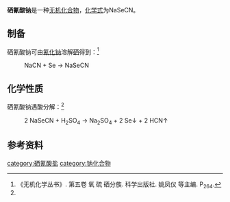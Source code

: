{{chembox
| verifiedrevid = 
|   Name = 硒氰酸钠
|   CustomizedImage=  [[File:Na+.svg|x35px]] [[File:Selenocyanat_Anion_Structural_Formula_V1.svg|100px]]
|   OtherNames = 硒氰化钠
|   IUPACName = 
| Section1 = {{Chembox Identifiers
|   ChemSpiderID_Ref = {{chemspidercite|correct|chemspider}}
| ChemSpiderID = 
| PubChem =
| InChI =
| InChIKey =
| SMILES = [Na+].[Se-]C#N
| StdInChI_Ref = {{stdinchicite|correct|chemspider}}
| StdInChI =
| StdInChIKey_Ref = {{stdinchicite|correct|chemspider}}
| StdInChIKey = 
| CASNo = 4768-87-0
| CASNo_Ref = {{cascite|correct|CAS}}
  }}
| Section2 = {{Chembox Properties
|   Formula = NaSeCN
|   MolarMass = 127.971
|   Appearance = 
|   Density = 
|   MeltingPt = 
|   BoilingPt = 
|   Solubility = 可溶
|   Solvent = 
|   SolubleOther = 
  }}
| Section7 = {{Chembox Hazards
|  EUHazardSymbol =
|  RPhrases =
|  SPhrases =
|  FlashPt = 
|  EUClass =
|  EUIndex = 
|  MainHazards = 
|  NFPA-H = 
|  NFPA-F = 
|  NFPA-R = 
|  NFPA-O = 
|  RSPhrases = 
|  Autoignition = 
|  PEL = 
  }}
| Section8 = {{Chembox Related
|   OtherAnions = [[硒氰酸钾|硒氰酸钾]]
|   OtherCations = [[氰酸钠|氰酸钠]]<br>[[硫氰酸钠|硫氰酸钠]]
|   OtherCpds = [[硒氰|硒氰]]
  }}
}}

'''硒氰酸钠'''是一种[[无机化合物|无机化合物]]，[[化学式|化学式]]为NaSeCN。
==制备==
硒氰酸钠可由[[氰化钠|氰化钠]]溶解[[硒|硒]]得到：<ref name=wc>《无机化学丛书》. 第五卷 氧 硫 硒分族. 科学出版社. 姚凤仪 等主编. P<sub>264</sub>.</ref>
: NaCN + Se → NaSeCN
==化学性质==
硒氰酸钠遇酸分解：<ref name=wc />
: 2 NaSeCN + H<sub>2</sub>SO<sub>4</sub> → Na<sub>2</sub>SO<sub>4</sub> + 2 Se↓ + 2 HCN↑
==参考资料==
{{reflist}}
{{硒氰酸盐}}
[[category:硒氰酸盐|category:硒氰酸盐]]
[[category:钠化合物|category:钠化合物]]